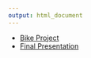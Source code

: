 ```yaml
---
output: html_document
---
```




* [Bike Project](./BikeProject/bicycle.html)
* [Final Presentation](./final_presentation/final_pres2.Rmd)